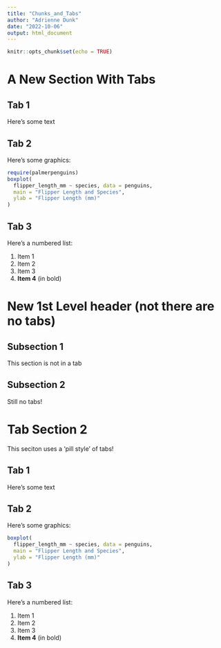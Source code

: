 ```yaml
---
title: "Chunks_and_Tabs"
author: "Adrienne Dunk"
date: "2022-10-06"
output: html_document
---
```


```r
knitr::opts_chunk$set(echo = TRUE)
```




# A New Section With Tabs {.tabset}

## Tab 1

Here's some text

## Tab 2

Here's some graphics:

```r
require(palmerpenguins)
boxplot(
  flipper_length_mm ~ species, data = penguins,
  main = "Flipper Length and Species",
  ylab = "Flipper Length (mm)"
)

```

## Tab 3

Here's a numbered list:

1. Item 1
1. Item 2
1. Item 3
1. **Item 4** (in bold)

# New 1st Level header (not there are no tabs)


## Subsection 1

This section is not in a tab

## Subsection 2

Still no tabs!

# Tab Section 2 {.tabset .tabset-pills}

This seciton uses a 'pill style' of tabs!

## Tab 1

Here's some text

## Tab 2

Here's some graphics:

```r
boxplot(
  flipper_length_mm ~ species, data = penguins,
  main = "Flipper Length and Species",
  ylab = "Flipper Length (mm)"
)

```

## Tab 3

Here's a numbered list:

1. Item 1
1. Item 2
1. Item 3
1. **Item 4** (in bold)
